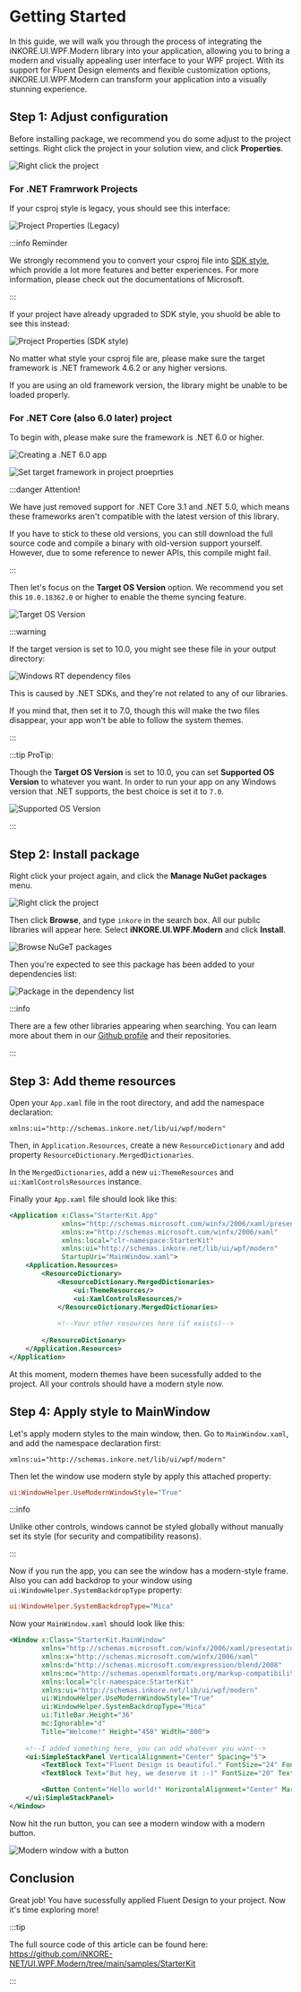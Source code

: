 # Getting Started

In this guide, we will walk you through the process of integrating the iNKORE.UI.WPF.Modern library into your application, allowing you to bring a modern and visually appealing user interface to your WPF project. With its support for Fluent Design elements and flexible customization options, iNKORE.UI.WPF.Modern can transform your application into a visually stunning experience.


## Step 1: Adjust configuration

Before installing package, we recommend you do some adjust to the project settings. Right click the project in your solution view, and click **Properties**.

![Right click the project](right-click-the-project.png)

### For .NET Framrwork Projects

If your csproj style is legacy, yous should see this interface:

![Project Properties (Legacy)](legacy-csproj-props.png)

:::info Reminder

We strongly recommend you to convert your csproj file into [SDK style](https://learn.microsoft.com/en-us/dotnet/core/project-sdk/overview), which provide a lot more features and better experiences. For more information, please check out the documentations of Microsoft.

:::

If your project have already upgraded to SDK style, you shuold be able to see this instead:

![Project Properties (SDK style)](sdk-csproj-props.png)

No matter what style your csproj file are, please make sure the target framework is .NET framework 4.6.2 or any higher versions.

If you are using an old framework version, the library might be unable to be loaded properly.

### For .NET Core (also 6.0 later) project

To begin with, please make sure the framework is .NET 6.0 or higher.

![Creating a .NET 6.0 app](creating-dotnet-6-project.png)

![Set target framework in project proeprties](dotnet-6-project-props-framework.png)

:::danger Attention!

We have just removed support for .NET Core 3.1 and .NET 5.0, which means these frameworks aren't compatible with the latest version of this library.

If you have to stick to these old versions, you can still download the full source code and compile a binary with old-version support yourself. However, due to some reference to newer APIs, this compile might fail.

:::

Then let's focus on the **Target OS Version** option. We recommend you set this `10.0.18362.0` or higher to enable the theme syncing feature.

![Target OS Version](target-os-version.png)

:::warning

If the target version is set to 10.0, you might see these file in your output directory:

![Windows RT dependency files](the-rt-files.png)

This is caused by .NET SDKs, and they're not related to any of our libraries.

If you mind that, then set it to 7.0, though this will make the two files disappear, your app won't be able to follow the system themes.

:::


:::tip ProTip:

Though the **Target OS Version** is set to 10.0, you can set **Supported OS Version** to whatever you want. In order to run your app on any Windows version that .NET supports, the best choice is set it to `7.0`.

![Supported OS Version](supported-os-version.png)

:::

## Step 2: Install package

Right click your project again, and click the **Manage NuGet packages** menu.

![Right click the project](right-click-the-project.png)

Then click **Browse**, and type `inkore` in the search box. All our public libraries will appear here. Select **iNKORE.UI.WPF.Modern** and click **Install**.

![Browse NuGeT packages](browse-nuget-package.png)

Then you're expected to see this package has been added to your dependencies list:

![Package in the dependency list](package-in-the-deps.png)

:::info

There are a few other libraries appearing when searching. You can learn more about them in our [Github profile](https://github.com/iNKORE-NET) and their repositories.

:::

## Step 3: Add theme resources

Open your `App.xaml` file in the root directory, and add the namespace declaration:

```
xmlns:ui="http://schemas.inkore.net/lib/ui/wpf/modern"
```

Then, in `Application.Resources`, create a new `ResourceDictionary` and add property `ResourceDictionary.MergedDictionaries`.

In the `MergedDictionaries`, add a new `ui:ThemeResources` and `ui:XamlControlsResources` instance.

Finally your `App.xaml` file should look like this:

```xml
<Application x:Class="StarterKit.App"
             xmlns="http://schemas.microsoft.com/winfx/2006/xaml/presentation"
             xmlns:x="http://schemas.microsoft.com/winfx/2006/xaml"
             xmlns:local="clr-namespace:StarterKit" 
             xmlns:ui="http://schemas.inkore.net/lib/ui/wpf/modern"
             StartupUri="MainWindow.xaml">
    <Application.Resources>
        <ResourceDictionary>
            <ResourceDictionary.MergedDictionaries>
                <ui:ThemeResources/>
                <ui:XamlControlsResources/>
            </ResourceDictionary.MergedDictionaries>
            
            <!--Your other resources here (if exists)-->
            
        </ResourceDictionary>
    </Application.Resources>
</Application>

```

At this moment, modern themes have been sucessfully added to the project. All your controls should have a modern style now.


## Step 4: Apply style to MainWindow

Let's apply modern styles to the main window, then. Go to `MainWindow.xaml`, and add the namespace declaration first:

```
xmlns:ui="http://schemas.inkore.net/lib/ui/wpf/modern"
```

Then let the window use modern style by apply this attached property:

```ini
ui:WindowHelper.UseModernWindowStyle="True"
```

:::info

Unlike other controls, windows cannot be styled globally without manually set its style (for security and compatibility reasons).

:::

Now if you run the app, you can see the window has a modern-style frame. Also you can add backdrop to your window using `ui:WindowHelper.SystemBackdropType` property:

```ini
ui:WindowHelper.SystemBackdropType="Mica"
```

Now your `MainWindow.xaml` should look like this:

```xml
<Window x:Class="StarterKit.MainWindow"
        xmlns="http://schemas.microsoft.com/winfx/2006/xaml/presentation"
        xmlns:x="http://schemas.microsoft.com/winfx/2006/xaml"
        xmlns:d="http://schemas.microsoft.com/expression/blend/2008"
        xmlns:mc="http://schemas.openxmlformats.org/markup-compatibility/2006"
        xmlns:local="clr-namespace:StarterKit" 
        xmlns:ui="http://schemas.inkore.net/lib/ui/wpf/modern"
        ui:WindowHelper.UseModernWindowStyle="True"
        ui:WindowHelper.SystemBackdropType="Mica"
        ui:TitleBar.Height="36"
        mc:Ignorable="d"
        Title="Welcome!" Height="450" Width="800">
    
    <!--I added something here, you can add whatever you want-->
    <ui:SimpleStackPanel VerticalAlignment="Center" Spacing="5">
        <TextBlock Text="Fluent Design is beautiful." FontSize="24" FontWeight="Bold" TextAlignment="Center"/>
        <TextBlock Text="But hey, we deserve it :-)" FontSize="20" TextAlignment="Center"/>

        <Button Content="Hello world!" HorizontalAlignment="Center" Margin="0,20,0,0"/>
    </ui:SimpleStackPanel>
</Window>
```

Now hit the run button, you can see a modern window with a modern button.

![Modern window with a button](modern-window-with-button.png)

## Conclusion

Great job! You have sucessfully applied Fluent Design to your project. Now it's time exploring more!

:::tip

The full source code of this article can be found here: https://github.com/iNKORE-NET/UI.WPF.Modern/tree/main/samples/StarterKit

:::
